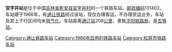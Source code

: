 {{noteTA
|1=zh-cn:始发车次; zh-hk:列車班次;
|2=zh-cn:车次; zh-hk:班次;
}}
{{Infobox China railway station 
|车站名称 = 官字井站
|车站名称拼音 = Guanzijing
|英文名称 = Guanzijing Railway Station
|车站代码 = 56894
|电报码 = GOT
|拼音码 = GZJ
|车站地址 = [[吉林省|吉林省]][[乾安县|乾安县]]
|归属 = [[沈阳铁路局|沈阳铁路局]]
|车站等级 = [[五等站_(中铁)|五等站]]
|线路 = [[通让铁路|通让铁路]]
}}
'''官字井站'''是位于中国[[吉林省|吉林省]][[乾安县|乾安县]][[官字井村|官字井村]]的一个铁路车站，[[邮政编码|邮政编码]]131402。车站建于1966年，有[[通让铁路|通让铁路]]经过该站，现仅办理客运，不办理货运业务，车站及其上下行区间均未[[电气化|电气化]]。车站距离[[通辽站|通辽站]]208[[公里|公里]]，隶属[[沈阳铁路局|沈阳铁路局]]，是[[五等站_(中铁)|五等站]]。

{{start rail box}}
{{s-inop|[[知字井站|知字井站]]}}
{{s-line|[[通让铁路|通让铁路]]}}
{{s-inop|[[奈字井站|奈字井站]]}}
{{end box}}
{{通让铁路}}
{{铁路车站小作品}}
{{吉林小作品}}

[[Category:通让铁路车站|Category:通让铁路车站]]
[[Category:1966年启用的铁路车站|Category:1966年启用的铁路车站]]
[[Category:松原市铁路车站|Category:松原市铁路车站]]